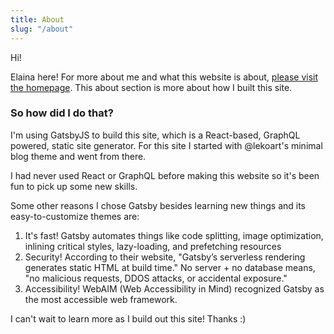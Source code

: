 ```yaml
---
title: About
slug: "/about"
---
```

Hi!

Elaina here! For more about me and what this website is about, [please visit the homepage](https://arrayoflight.gatsbyjs.io/).
This about section is more about how I built this site. 

### So how did I do that?

I'm using GatsbyJS to build this site, which is a
React-based, GraphQL powered, static site generator. For this site I started with @lekoart's minimal blog theme and went from there. 

I had never used React or GraphQL before making this website so it's been fun to pick up some new skills.

Some other reasons I chose Gatsby besides learning new things and its easy-to-customize themes are:

1. It's fast! Gatsby automates things like code splitting, image optimization, inlining critical styles, lazy-loading, and prefetching resources
2. Security! According to their website, "Gatsby’s serverless rendering generates static HTML at build time." No server + no database means, "no malicious requests, DDOS attacks, or accidental exposure."
3. Accessibility! WebAIM (Web Accessibility in Mind) recognized Gatsby as the most accessible web framework.

I can't wait to learn more as I build out this site! Thanks :)